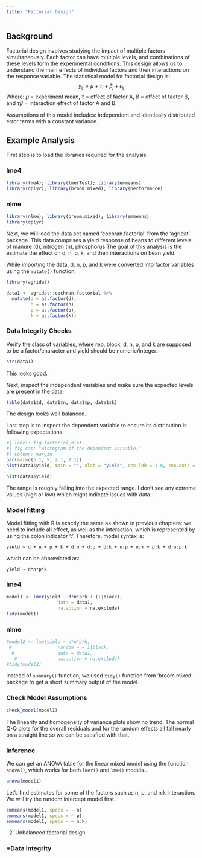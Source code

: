 ```yaml
---
title: "Factorial Design"
---
```


## Background

Factorial design involves studying the impact of multiple factors simultaneously. Each factor can have multiple levels, and combinations of these levels form the experimental conditions. This design allows us to understand the main effects of individual factors and their interactions on the response variable. The statistical model for factorial design is:
$$y_{ij} = \mu +  \tau_i+ \beta_j + \epsilon_{ij}$$ Where:
$\mu$ = experiment mean, $\tau$ = effect of factor A, $\beta$ = effect of factor B, and $\tau\beta$ = interaction effect of factor A and B.

Assumptions of this model includes: independent and identically distributed error terms with a constant variance.


## Example Analysis
First step is to load the libraries required for the analysis:

::: panel-tabset
### lme4

```r
library(lme4); library(lmerTest); library(emmeans)
library(dplyr); library(broom.mixed); library(performance)
```

### nlme

```r
library(nlme); library(broom.mixed); library(emmeans)
library(dplyr)
```
:::
Next, we will load the data set named 'cochran.factorial' from the 'agridat' package. This data comprises a yield response of beans to different levels of manure (d), nitrogen (n), phosphorus The goal of this analysis is the estimate the effect on d, n, p, k, and their interactions on bean yield.

While importing the data, d, n, p, and k were converted into factor variables using the `mutate()` function.

```r
library(agridat)

data1 <- agridat::cochran.factorial %>% 
  mutate(d = as.factor(d),
         n = as.factor(n),
         p = as.factor(p),
         k = as.factor(k))
```
### Data Integrity Checks
Verify the class of variables, where rep, block, d, n, p, and k are supposed to be a factor/character and yield should be numeric/integer. 
```r
str(data1)
```
This looks good.

Next, inspect the independent variables and make sure the expected levels are present in the data.
```r
table(data1$d, data1$n, data1$p, data1$k)
```
The design looks well balanced.

Last step is to inspect the dependent variable to ensure its distribution is following expectations
```r
#| label: fig-factorial_hist
#| fig-cap: "Histogram of the dependent variable."
#| column: margin
par(mar=c(5.1, 5, 2.1, 2.1))
hist(data1$yield, main = "", xlab = "yield", cex.lab = 1.8, cex.axis = 1.5)
```
```r
hist(data1$yield)
```
The range is roughly falling into the expected range. I don't see any extreme values (high or low) which might indicate issues with data.

### Model fitting

Model fitting with R is exactly the same as shown in previous chapters: we need to include all effect, as well as the interaction, which is represented by using the colon indicator ‘:’. Therefore, model syntax is:

`yield ~ d + n + p + k + d:n + d:p + d:k + n:p + n:k + p:k + d:n:p:k`

which can be abbreviated as:

`yield ~ d*n*p*k`

::: panel-tabset
### lme4

```r
model1 <- lmer(yield ~ d*n*p*k + (1|block),
                   data = data1, 
                   na.action = na.exclude)
tidy(model1)
```
### nlme
```r
#model2 <- lme(yield ~ d*n*p*k,
 #                 random = ~ 1|block,
  #                data = data1, 
   #               na.action = na.exclude)
#tidy(model2)
```   
:::

::: column-margin
::: callout-note
Instead of `summary()` function, we used `tidy()` function from 'broom.mixed' package to get a short summary output of the model.
:::
:::
### Check Model Assumptions



```r
check_model(model1)
```
The linearity and homogeneity of variance plots show no trend. The normal Q-Q plots for the overall residuals and for the random effects all fall nearly on a straight line so we can be satisfied with that.

### Inference
We can get an ANOVA table for the linear mixed model using the function `anova()`, which works for both `lmer()` and `lme()` models..
```r
anova(model1)
```
Let’s find estimates for some of the factors such as n, p, and n:k interaction. We will try the random intercept model first.
```r
emmeans(model1, specs = ~ n)
emmeans(model1, specs = ~ p)
emmeans(model1, specs = ~ n:k)
```

2.  Unbalanced factorial design

### *Data integrity

